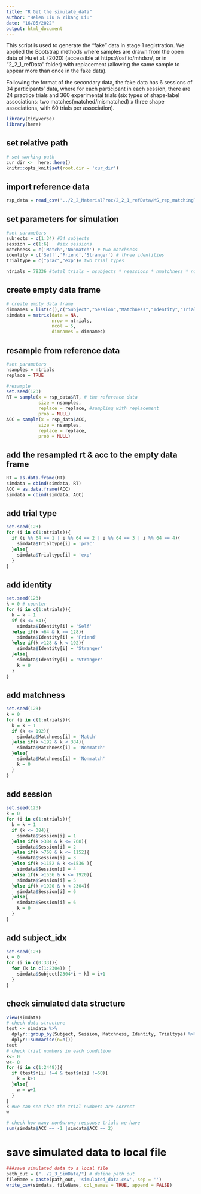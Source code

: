```yaml
---
title: "R Get the simulate_data"
author: "Helen Liu & Yikang Liu"
date: "16/05/2022"
output: html_document
---
```


This script is used to generate the "fake" data in stage 1 registration. We applied the Bootstrap methods where samples are drawn from the open data of Hu et al. (2020) (accessible at https://osf.io/mhdsn/, or in "2_2_1_refData" folder) with replacement (allowing the same sample to appear more than once in the fake data). 

Following the format of the secondary data, the fake data has 6 sessions of 34 participants’ data, where for each participant in each session, there are 24 practice trials and 360 experimental trials (six types of shape-label associations: two matches(matched/mismatched) x three shape associations, with 60 trials per association). 


```r
library(tidyverse)
library(here)
```

## set relative path

```r
# set working path
cur_dir <-  here::here()
knitr::opts_knit$set(root.dir = 'cur_dir')
```

## import reference data

```r
rsp_data = read_csv('../2_2_MaterialProc/2_2_1_refData/MS_rep_matchingTask_raw.csv') #reference of fake data 
```

## set parameters for simulation

```r
#set parameters
subjects = c(1:34) #34 subjects 
session = c(1:6)   #six sessions
matchness = c('Match','Nonmatch') # two matchness 
identity = c('Self','Friend','Stranger') # three identities
trialtype = c("prac","exp")# two trial types

ntrials = 78336 #total trials = nsubjects * nsessions * nmatchness * nidentities * (prac*4 + exp*60)
```

## create empty data frame

```r
# create empty data frame
dimnames = list(c(),c("Subject","Session","Matchness","Identity","Trialtype")) 
simdata = matrix(data = NA,
                 nrow = ntrials,
                 ncol = 5,
                 dimnames = dimnames)
```

## resample from reference data 

```r
#set parameters
nsamples = ntrials
replace = TRUE

#resample
set.seed(123)
RT = sample(x = rsp_data$RT, # the reference data
            size = nsamples, 
            replace = replace, #sampling with replacement
            prob = NULL)
ACC = sample(x = rsp_data$ACC, 
            size = nsamples, 
            replace = replace,
            prob = NULL)
```

## add the resampled rt & acc to the empty data frame

```r
RT = as.data.frame(RT)
simdata = cbind(simdata, RT)
ACC = as.data.frame(ACC)
simdata = cbind(simdata, ACC)
```

## add trial type

```r
set.seed(123)
for (i in c(1:ntrials)){
  if (i %% 64 == 1 | i %% 64 == 2 | i %% 64 == 3 | i %% 64 == 4){
    simdata$Trialtype[i] = 'prac'
  }else{
    simdata$Trialtype[i] = 'exp'
  }
} 
```

## add identity

```r
set.seed(123)
k = 0 # counter
for (i in c(1:ntrials)){
  k = k + 1 
  if (k <= 64){
    simdata$Identity[i] = 'Self'
  }else if(k >64 & k <= 128){
    simdata$Identity[i] = 'Friend'
  }else if(k >128 & k < 192){
    simdata$Identity[i] = 'Stranger'
  }else{
    simdata$Identity[i] = 'Stranger'
    k = 0
  }
} 
```

## add matchness

```r
set.seed(123)
k = 0
for (i in c(1:ntrials)){
  k = k + 1 
  if (k <= 192){
    simdata$Matchness[i] = 'Match'
  }else if(k >192 & k < 384){
    simdata$Matchness[i] = 'Nonmatch'
  }else{
    simdata$Matchness[i] = 'Nonmatch'
    k = 0
  }
} 
```

## add session

```r
set.seed(123)
k = 0
for (i in c(1:ntrials)){
  k = k + 1 
  if (k <= 384){
    simdata$Session[i] = 1
  }else if(k >384 & k <= 768){
    simdata$Session[i] = 2
  }else if(k >768 & k <= 1152){
    simdata$Session[i] = 3
  }else if(k >1152 & k <=1536 ){
    simdata$Session[i] = 4
  }else if(k >1536 & k <= 1920){
    simdata$Session[i] = 5
  }else if(k >1920 & k < 2304){
    simdata$Session[i] = 6
  }else{
    simdata$Session[i] = 6
    k = 0
  }
} 
```

## add subject_idx

```r
set.seed(123)
k = 0
for (i in c(0:33)){
  for (k in c(1:2304)) {
    simdata$Subject[2304*i + k] = i+1
  }
} 
```

## check simulated data structure

```r
View(simdata)
# check data structure
test <- simdata %>% 
  dplyr::group_by(Subject, Session, Matchness, Identity, Trialtype) %>% 
  dplyr::summarise(n=n())
test 
# check trial numbers in each condition
k<- 0 
w<- 0
for (i in c(1:2448)){
  if (test$n[i] !=4 & test$n[i] !=60){
    k = k+1
  }else{
    w = w+1
  }
}
k #we can see that the trial numbers are correct 
w

# check how many non&wrong-response trials we have 
sum(simdata$ACC == -1 |simdata$ACC == 2)
```

# save simulated data to local file

```r
###save simulated data to a local file
path_out = ("../2_3_SimData/") # define path out 
fileName = paste(path_out, 'simulated_data.csv', sep = '')
write_csv(simdata, fileName, col_names = TRUE, append = FALSE)
```

